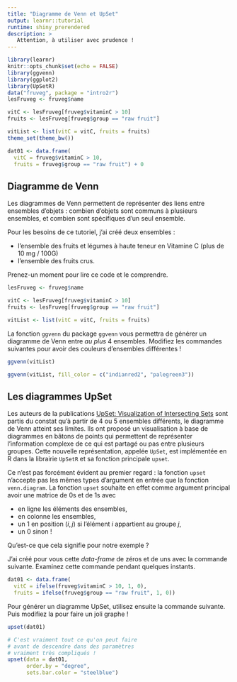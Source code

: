 ```yaml
---
title: "Diagramme de Venn et UpSet"
output: learnr::tutorial
runtime: shiny_prerendered
description: >
   Attention, à utiliser avec prudence !
---
```


```r
library(learnr)
knitr::opts_chunk$set(echo = FALSE)
library(ggvenn)
library(ggplot2)
library(UpSetR)
data("fruveg", package = "intro2r")
lesFruveg <- fruveg$name

vitC <- lesFruveg[fruveg$vitaminC > 10]
fruits <- lesFruveg[fruveg$group == "raw fruit"]

vitList <- list(vitC = vitC, fruits = fruits)
theme_set(theme_bw())

dat01 <- data.frame(
  vitC = fruveg$vitaminC > 10, 
  fruits = fruveg$group == "raw fruit") + 0
```

## Diagramme de Venn

Les diagrammes de Venn permettent de représenter des liens entre ensembles d'objets : combien d'objets sont communs à plusieurs ensembles, et combien sont spécifiques d'un seul ensemble.

Pour les besoins de ce tutoriel, j'ai créé deux ensembles : 

* l'ensemble des fruits et légumes à haute teneur en Vitamine C (plus de 10 mg / 100G)
* l'ensemble des fruits crus.

Prenez-un moment pour lire ce code et le comprendre.

```r
lesFruveg <- fruveg$name

vitC <- lesFruveg[fruveg$vitaminC > 10]
fruits <- lesFruveg[fruveg$group == "raw fruit"]

vitList <- list(vitC = vitC, fruits = fruits)
```

La fonction `ggvenn` du package `ggvenn` vous permettra de générer un diagramme de Venn entre *au plus* 4 ensembles. Modifiez les commandes suivantes pour avoir des couleurs d'ensembles différentes !


```r
ggvenn(vitList)
```

```r
ggvenn(vitList, fill_color = c("indianred2", "palegreen3"))
```


## Les diagrammes UpSet

Les auteurs de la publications [UpSet: Visualization of Intersecting Sets](https://ieeexplore.ieee.org/document/6876017) sont partis du constat qu'à partir de 4 ou 5 ensembles différents, le diagramme de Venn atteint ses limites. Ils ont proposé un visualisation à base de diagrammes en bâtons de points qui permettent de représenter l'information complexe de ce qui est partagé ou pas entre plusieurs groupes. Cette nouvelle représentation, appelée `UpSet`, est implémentée en R dans la librairie `UpSetR` et sa fonction principale `upset`.

Ce n'est pas forcément évident au premier regard : la fonction `upset` n'accepte pas les mêmes types d'argument en entrée que la fonction `venn.diagram`. La fonction `upset` souhaite en effet comme argument principal avoir une matrice de 0s et de 1s avec 

  * en ligne les éléments des ensembles,
  * en colonne les ensembles,
  * un 1 en position $(i,j)$ si l'élément $i$ appartient au groupe $j$,
  * un 0 sinon !
  
Qu'est-ce que cela signifie pour notre exemple ? 

J'ai créé pour vous cette *data-frame* de zéros et de uns avec la commande suivante. Examinez cette commande pendant quelques instants.

```r
dat01 <- data.frame(
  vitC = ifelse(fruveg$vitaminC > 10, 1, 0), 
  fruits = ifelse(fruveg$group == "raw fruit", 1, 0))
```

Pour générer un diagramme UpSet, utilisez ensuite la commande suivante. Puis modifiez la pour faire un joli graphe !


```r
upset(dat01)
```

```r
# C'est vraiment tout ce qu'on peut faire
# avant de descendre dans des paramètres 
# vraiment très compliqués !
upset(data = dat01, 
      order.by = "degree", 
      sets.bar.color = "steelblue")
```


